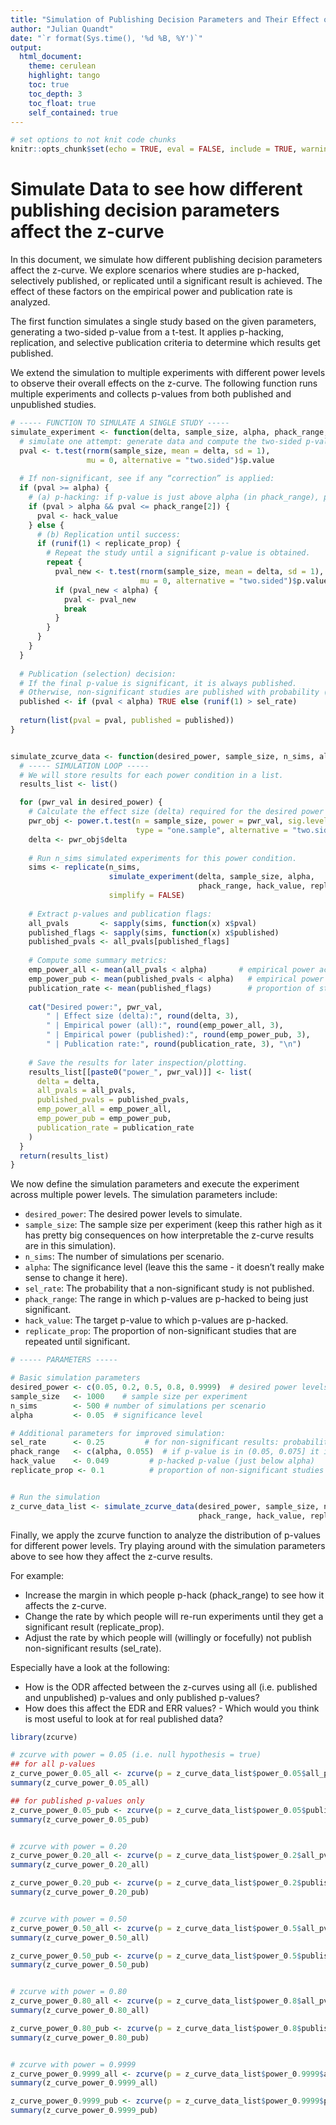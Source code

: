 ```yaml
---
title: "Simulation of Publishing Decision Parameters and Their Effect on the Z-Curve"
author: "Julian Quandt"
date: "`r format(Sys.time(), '%d %B, %Y')`"
output: 
  html_document:
    theme: cerulean
    highlight: tango
    toc: true
    toc_depth: 3
    toc_float: true
    self_contained: true
---
```



```r
# set options to not knit code chunks
knitr::opts_chunk$set(echo = TRUE, eval = FALSE, include = TRUE, warning = FALSE, message = FALSE)
```

# Simulate Data to see how different publishing decision parameters affect the z-curve

In this document, we simulate how different publishing decision parameters affect the z-curve. We explore scenarios where studies are p-hacked, selectively published, or replicated until a significant result is achieved. The effect of these factors on the empirical power and publication rate is analyzed.

The first function simulates a single study based on the given parameters, generating a two-sided p-value from a t-test. It applies p-hacking, replication, and selective publication criteria to determine which results get published.

We extend the simulation to multiple experiments with different power levels to observe their overall effects on the z-curve. The following function runs multiple experiments and collects p-values from both published and unpublished studies.

```r

# ----- FUNCTION TO SIMULATE A SINGLE STUDY -----
simulate_experiment <- function(delta, sample_size, alpha, phack_range, hack_value, replicate_prop, sel_rate) {
  # simulate one attempt: generate data and compute the two-sided p-value
  pval <- t.test(rnorm(sample_size, mean = delta, sd = 1),
                 mu = 0, alternative = "two.sided")$p.value
  
  # If non-significant, see if any “correction” is applied:
  if (pval >= alpha) {
    # (a) p-hacking: if p-value is just above alpha (in phack_range), push it below alpha.
    if (pval > alpha && pval <= phack_range[2]) {
      pval <- hack_value
    } else {
      # (b) Replication until success:
      if (runif(1) < replicate_prop) {
        # Repeat the study until a significant p-value is obtained.
        repeat {
          pval_new <- t.test(rnorm(sample_size, mean = delta, sd = 1),
                             mu = 0, alternative = "two.sided")$p.value
          if (pval_new < alpha) { 
            pval <- pval_new
            break
          }
        }
      }
    }
  }
  
  # Publication (selection) decision:
  # If the final p-value is significant, it is always published.
  # Otherwise, non-significant studies are published with probability (1 - sel_rate).
  published <- if (pval < alpha) TRUE else (runif(1) > sel_rate)
  
  return(list(pval = pval, published = published))
}


simulate_zcurve_data <- function(desired_power, sample_size, n_sims, alpha, phack_range, hack_value, replicate_prop, sel_rate) {
  # ----- SIMULATION LOOP -----
  # We will store results for each power condition in a list.
  results_list <- list()

  for (pwr_val in desired_power) {
    # Calculate the effect size (delta) required for the desired power (using a two-sided t-test)
    pwr_obj <- power.t.test(n = sample_size, power = pwr_val, sig.level = alpha,
                            type = "one.sample", alternative = "two.sided")
    delta <- pwr_obj$delta
    
    # Run n_sims simulated experiments for this power condition.
    sims <- replicate(n_sims,
                      simulate_experiment(delta, sample_size, alpha,
                                          phack_range, hack_value, replicate_prop, sel_rate),
                      simplify = FALSE)
    
    # Extract p-values and publication flags:
    all_pvals       <- sapply(sims, function(x) x$pval)
    published_flags <- sapply(sims, function(x) x$published)
    published_pvals <- all_pvals[published_flags]
    
    # Compute some summary metrics:
    emp_power_all <- mean(all_pvals < alpha)       # empirical power across all simulated studies
    emp_power_pub <- mean(published_pvals < alpha)   # empirical power among published studies
    publication_rate <- mean(published_flags)        # proportion of studies that are published
    
    cat("Desired power:", pwr_val,
        " | Effect size (delta):", round(delta, 3),
        " | Empirical power (all):", round(emp_power_all, 3),
        " | Empirical power (published):", round(emp_power_pub, 3),
        " | Publication rate:", round(publication_rate, 3), "\n")
    
    # Save the results for later inspection/plotting.
    results_list[[paste0("power_", pwr_val)]] <- list(
      delta = delta,
      all_pvals = all_pvals,
      published_pvals = published_pvals,
      emp_power_all = emp_power_all,
      emp_power_pub = emp_power_pub,
      publication_rate = publication_rate
    )
  }
  return(results_list)
}


```


We now define the simulation parameters and execute the experiment across multiple power levels.
The simulation parameters include:

- `desired_power`: The desired power levels to simulate.
- `sample_size`: The sample size per experiment (keep this rather high as it has pretty big consequences on how interpretable the z-curve results are in this simulation).
- `n_sims`: The number of simulations per scenario.
- `alpha`: The significance level (leave this the same - it doesn't really make sense to change it here).
- `sel_rate`: The probability that a non-significant study is not published.
- `phack_range`: The range in which p-values are p-hacked to being just significant.
- `hack_value`: The target p-value to which p-values are p-hacked.
- `replicate_prop`: The proportion of non-significant studies that are repeated until significant.

```r
# ----- PARAMETERS -----

# Basic simulation parameters
desired_power <- c(0.05, 0.2, 0.5, 0.8, 0.9999)  # desired power levels to simulate
sample_size   <- 1000    # sample size per experiment
n_sims        <- 500 # number of simulations per scenario
alpha         <- 0.05  # significance level

# Additional parameters for improved simulation:
sel_rate      <- 0.25         # for non-significant results: probability that the study is dropped (not published)
phack_range   <- c(alpha, 0.055)  # if p-value is in (0.05, 0.075] it is "p-hacked"
hack_value    <- 0.049         # p-hacked p-value (just below alpha)
replicate_prop <- 0.1          # proportion of non-significant studies (outside phack range) that are repeated until significant


# Run the simulation
z_curve_data_list <- simulate_zcurve_data(desired_power, sample_size, n_sims, alpha,
                                          phack_range, hack_value, replicate_prop, sel_rate)


```

Finally, we apply the zcurve function to analyze the distribution of p-values for different power levels.
Try playing around with the simulation parameters above to see how they affect the z-curve results.

For example:

- Increase the margin in which people p-hack (phack_range) to see how it affects the z-curve.
- Change the rate by which people will re-run experiments until they get a significant result (replicate_prop).
- Adjust the rate by which people will (willingly or focefully) not publish non-significant results (sel_rate).

Especially have a look at the following:

- How is the ODR affected between the z-curves using all (i.e. published and unpublished) p-values and only published p-values?
- How does this affect the EDR and ERR values? - Which would you think is most useful to look at for real published data?

```r
library(zcurve)

# zcurve with power = 0.05 (i.e. null hypothesis = true)
## for all p-values
z_curve_power_0.05_all <- zcurve(p = z_curve_data_list$power_0.05$all_pvals)
summary(z_curve_power_0.05_all)

## for published p-values only
z_curve_power_0.05_pub <- zcurve(p = z_curve_data_list$power_0.05$published_pvals)
summary(z_curve_power_0.05_pub)


# zcurve with power = 0.20
z_curve_power_0.20_all <- zcurve(p = z_curve_data_list$power_0.2$all_pvals)
summary(z_curve_power_0.20_all)

z_curve_power_0.20_pub <- zcurve(p = z_curve_data_list$power_0.2$published_pvals)
summary(z_curve_power_0.20_pub)


# zcurve with power = 0.50
z_curve_power_0.50_all <- zcurve(p = z_curve_data_list$power_0.5$all_pvals)
summary(z_curve_power_0.50_all)

z_curve_power_0.50_pub <- zcurve(p = z_curve_data_list$power_0.5$published_pvals)
summary(z_curve_power_0.50_pub)


# zcurve with power = 0.80
z_curve_power_0.80_all <- zcurve(p = z_curve_data_list$power_0.8$all_pvals)
summary(z_curve_power_0.80_all)

z_curve_power_0.80_pub <- zcurve(p = z_curve_data_list$power_0.8$published_pvals)
summary(z_curve_power_0.80_pub)


# zcurve with power = 0.9999
z_curve_power_0.9999_all <- zcurve(p = z_curve_data_list$power_0.9999$all_pvals)
summary(z_curve_power_0.9999_all)

z_curve_power_0.9999_pub <- zcurve(p = z_curve_data_list$power_0.9999$published_pvals)
summary(z_curve_power_0.9999_pub)

```